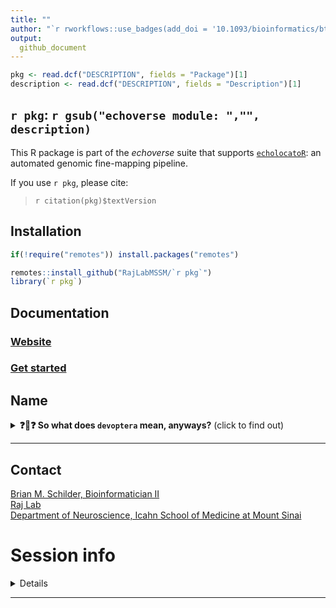```yaml
---
title: ""  
author: "`r rworkflows::use_badges(add_doi = '10.1093/bioinformatics/btab658')`"
output:
  github_document
---
```


```r
pkg <- read.dcf("DESCRIPTION", fields = "Package")[1]
description <- read.dcf("DESCRIPTION", fields = "Description")[1]
```
 
## ``r pkg``: `r gsub("echoverse module: ","", description)`

This R package is part of the *echoverse* suite that supports [`echolocatoR`](https://github.com/RajLabMSSM/echolocatoR):
an automated genomic fine-mapping pipeline. 

If you use ``r pkg``, please cite: 

> `r citation(pkg)$textVersion`

## Installation 

```R
if(!require("remotes")) install.packages("remotes")

remotes::install_github("RajLabMSSM/`r pkg`")
library(`r pkg`)
```
## Documentation 

### [Website](https://rajlabmssm.github.io/`r pkg`) 
### [Get started](https://rajlabmssm.github.io/`r pkg`/articles/`r pkg`) 

## Name 

<details>
<summary><strong>&#x2753;&#129415;&#x2753; So what does <code>devoptera</code> mean, anyways?</strong> (click to find out)</summary>

[__DevOps__](https://en.wikipedia.org/wiki/DevOps) is a software engineering
methodology that is itself an amalgam of software **Dev**lopment and 
IT **Op**eration**s**.

**Chiroptera** is a the name of the phylogenetic order to which bats belong.
`devoptera` is part of the broader *echoverse* suite that supports 
[`echolocatoR`](https://github.com/RajLabMSSM/echolocatoR), and 
`echolocatoR` is an R package that facilitates fine-mapping to pinpoint 
causal genetic variants underlying complex traits.  

You know, like bats do (kind of). :cricket::wavy_dash::bat:
</details>

<hr>

## Contact

<a href="https://bschilder.github.io/BMSchilder/" target="_blank">Brian
M. Schilder, Bioinformatician II</a>  
<a href="https://rajlab.org" target="_blank">Raj Lab</a>  
<a href="https://icahn.mssm.edu/about/departments/neuroscience" target="_blank">Department
of Neuroscience, Icahn School of Medicine at Mount Sinai</a>  
 
# Session info

<details> 
```r
devoptera::session_info()
```
</details>   
<hr> 
